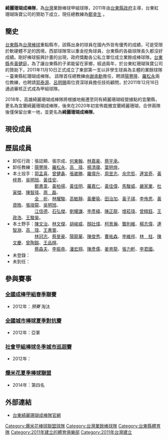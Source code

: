 {{台灣業餘棒球隊一覽表
 | name = 綺麗珊瑚成棒隊
 | logo = [[File:台東紅珊瑚棒球隊logo.jpg|150px]]   
 | foundation = 2011年11月10日   
 | end =    
 | location = [[台東縣|台東縣]]   
 | nickname =  綺麗珊瑚  
 | leader = [[黃健庭|黃健庭]]   
 | manager = [[鄭幸生|鄭幸生]]  
 | championship =    
 | website = http://210.240.125.37/
 |}} 

'''綺麗珊瑚成棒隊'''，為[[台灣|台灣]]業餘棒球甲組球隊，2011年由[[台東縣政府|台東縣政府]]主導，台東紅珊瑚珠寶公司的贊助下成立，現任總教練為[[鄭幸生|鄭幸生]] 。

==簡史==
[[台東縣|台東縣]]為[[台灣棒球|台灣棒球]]重點縣市，該縣出身的球員在國內外皆有優秀的成績，可是受限於軟硬體不足的困境，西部球隊常以重金挖角球員，台東縣的各級球隊長久都沒好成績。剛好棒球振興計畫的出現，政府獎勵各公私立單位成立業餘成棒球隊。[[台東縣|台東縣]]長[[黃健庭|黃健庭]]，為了讓台東縣的子弟能留在家鄉，經過兩年，於台東紅珊瑚珠寶公司的贊助下，2011年11月10日正式成立了東部第一支以非學生球員為主體的業餘球隊－臺東縣紅珊瑚成棒隊。
該隊首任總教練由[[謝承勳|謝承勳]]擔任，聘請[[陽豐隆|陽豐隆]]、[[羅松永|羅松永]]兩位教練，也聘請[[郭泰源|郭泰源]]、[[呂明賜|呂明賜]]兩位資深球員擔任技術顧問，於2011年12月16日通過審核正式成為甲組球隊。


2018年，高雄綺麗珊瑚成棒隊將根據地搬遷至同有綺麗珊瑚經營據點的宜蘭縣，更名為宜蘭綺麗珊瑚成棒隊，後來在2020年初宣佈裁撤宜蘭綺麗珊瑚，合併兩隊後僅保留台東一地，並更名為'''綺麗珊瑚成棒隊'''。

==現役成員==
{{臺東縣紅珊瑚成棒隊現役成員}}

==歷屆成員==
*卸任行政：張誌顯、張宗成、[[何東翰|何東翰]]、[[林嘉豪|林嘉豪]]、[[蔡宇承|蔡宇承]]。
*卸任教練：[[陽豐隆|陽豐隆]]、[[羅松永|羅松永]]、[[高瑋|高　瑋]]、[[楊清瓏|楊清瓏]]、[[葉明煌|葉明煌]]。
*本土投手：[[郭孟喜|郭孟喜]]、[[曾健鑫|曾健鑫]]、[[張崴勝|張崴勝]]、[[羅偉升|羅偉升]]、[[周昱志|周昱志]]、[[余宗哲|余宗哲]]、[[連宮奇|連宮奇]]、[[黃梓育|黃梓育]]、[[吳明旭|吳明旭]]、[[黃佳安|黃佳安]]、<br>　　　　　[[鄭書韋|鄭書韋]]、[[黃柏揚|黃柏揚]]、[[黃佳明|黃佳明]]、[[羅嘉仁|羅嘉仁]]、[[黃佳偉|黃佳偉]]、[[馬駿威|馬駿威]]、[[嚴家業|嚴家業]]、[[杜寅傑|杜寅傑]]、[[陳智瑋(199001)|陳智瑋]]、[[周磊_(棒球運動員)|周　磊]]、<br>　　　　　[[全祈|全　祈]]、[[林耀駿|林耀駿]]、[[高敏靜|高敏靜]]、[[黃慶瑜|黃慶瑜]]、[[田治加|田治加]]、[[黃子祺|黃子祺]]、[[李侑恩|李侑恩]]、[[黃資皓(1991)|黃資皓]]、[[張竣龍|張竣龍]]、[[吳明旭|吳明旭]]、<br>　　　　　[[江信德|江信德]]、[[石弘傑|石弘傑]]、[[劉耀謙|劉耀謙]]、[[李彥緯|李彥緯]]、[[陳正龍|陳正龍]]、[[增菘瑋|增菘瑋]]、[[曾精鈺|曾精鈺]]、[[王政浩|王政浩]]、[[王駿昊|王駿昊]]。
*本土野手：[[陳文治|陳文治]]、[[林文傑(1989)|林文傑]]、[[胡峻威|胡峻威]]、[[顏壯煒|顏壯煒]]、[[柯景瀚|柯景瀚]]、[[龔則維|龔則維]]、[[楊志偉|楊志偉]]、[[連智淵|連智淵]]、[[高瑋|高　瑋]]、[[王書寰|王書寰]]、<br>　　　　　[[林冠志(1987)|林冠志]]、[[蔡旻豪|蔡旻豪]]、[[陽龍華|陽龍華]]、[[陳俊秀|陳俊秀]]、[[曹祐森|曹祐森]]、[[李維祥|李維祥]]、[[林柱|林　柱]]、[[陳文慶|陳文慶]]、[[曾陶鎔|曾陶鎔]]、[[王品棋|王品棋]]、<br>　　　　　[[蔡森夫|蔡森夫]]、[[李振堯|李振堯]]、[[潘宏翔|潘宏翔]]、[[陳彥儒|陳彥儒]]、[[姜育龍|姜育龍]]、[[張力軒|張力軒]]、[[李君國|李君國]]。
*未登錄：
*未到任：

==參與賽事==
===[[全國成棒甲組春季聯賽|全國成棒甲組春季聯賽]]===
*2012年：''預賽'' 淘汰

===[[全國城市棒球夏季對抗賽|全國城市棒球夏季對抗賽]]===
*2012年：亞軍

===[[社會甲組棒球冬季城市巡迴賽|社會甲組棒球冬季城市巡迴賽]]===
*2012年：


===[[爆米花夏季棒球聯盟|爆米花夏季棒球聯盟]]===
*2014年：第四名

==外部連結==
*[http://www.tccb.org.tw/index_down.php 台東綺麗珊瑚成棒隊官網]
{{台灣棒球維基館}}   

{{台灣業餘棒球隊伍}}    
{{爆米花夏季棒球聯盟}}

[[Category:爆米花棒球聯盟球隊|Category:爆米花棒球聯盟球隊]]
[[Category:台灣業餘棒球隊|Category:台灣業餘棒球隊]]
[[Category:台東縣體育隊|Category:台東縣體育隊]]
[[Category:2011年建立的體育俱樂部|Category:2011年建立的體育俱樂部]]
[[Category:2011年台灣建立|Category:2011年台灣建立]]